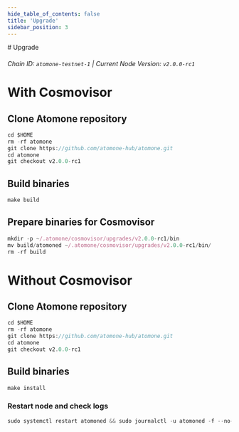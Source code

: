 ```yaml
---
hide_table_of_contents: false
title: 'Upgrade'
sidebar_position: 3
---
```


<div class="h1-with-icon icon-atomone">
  # Upgrade
</div>

###### Chain ID: `atomone-testnet-1` | Current Node Version: `v2.0.0-rc1`

# With Cosmovisor

## Clone Atomone repository

```js
cd $HOME
rm -rf atomone
git clone https://github.com/atomone-hub/atomone.git
cd atomone
git checkout v2.0.0-rc1
```

## Build binaries

```js
make build
```

## Prepare binaries for Cosmovisor

```js
mkdir -p ~/.atomone/cosmovisor/upgrades/v2.0.0-rc1/bin
mv build/atomoned ~/.atomone/cosmovisor/upgrades/v2.0.0-rc1/bin/
rm -rf build
```

# Without Cosmovisor

## Clone Atomone repository

```js
cd $HOME
rm -rf atomone
git clone https://github.com/atomone-hub/atomone.git
cd atomone
git checkout v2.0.0-rc1
```

## Build binaries

```js
make install
```

### Restart node and check logs

```js
sudo systemctl restart atomoned && sudo journalctl -u atomoned -f --no-hostname -o cat
```
